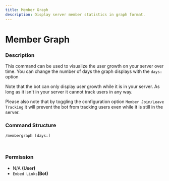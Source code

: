 ```yaml
---
title: Member Graph
description: Display server member statistics in graph format.
---
```


# Member Graph
### Description

This command can be used to visualize the user growth on your server over time. You can change the number of days the graph displays with the `days:` option

Note that the bot can only display user growth while it is in your server. As long as it isn't in your server it cannot track users in any way.&#x20;

Please also note that by toggling the configuration option `Member Join/Leave Tracking` it will prevent the bot from tracking users even while it is still in the server.

### Command Structure

```
/membergraph [days:]
```

<figure><img src="https://i.imgur.com/OlAcgR9.png" alt=""><figcaption></figcaption></figure>

<figure><img src="https://i.imgur.com/02dWaTe.png" alt=""><figcaption></figcaption></figure>

### **Permission**

* N/A **(User)**
* `Embed Links`**(Bot)**
